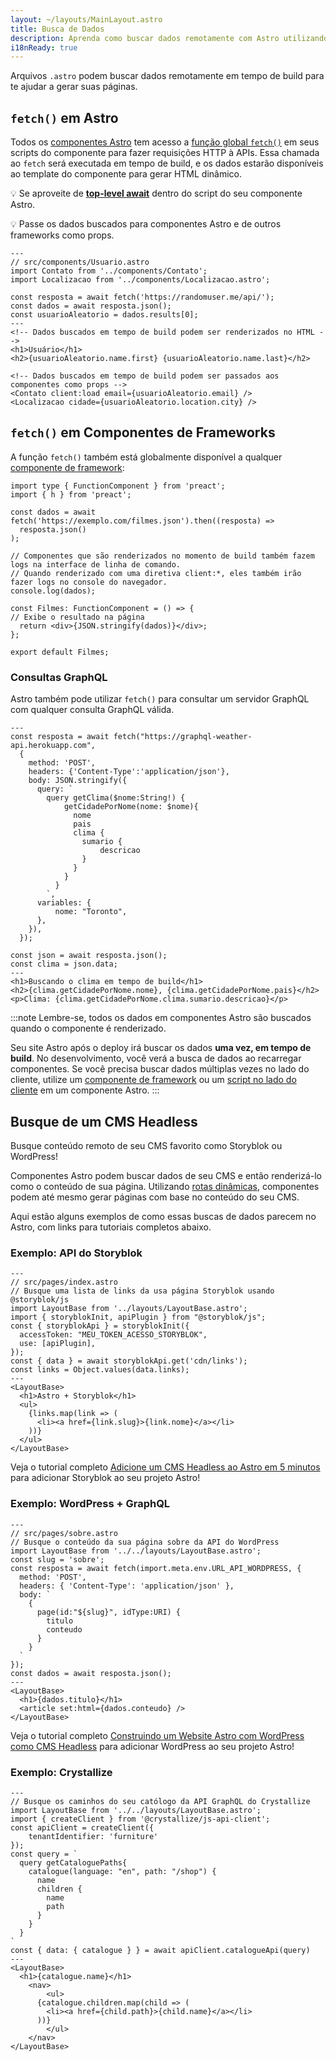 ```yaml
---
layout: ~/layouts/MainLayout.astro
title: Busca de Dados
description: Aprenda como buscar dados remotamente com Astro utilizando a API fetch.
i18nReady: true
---
```


Arquivos `.astro` podem buscar dados remotamente em tempo de build para te ajudar a gerar suas páginas.

## `fetch()` em Astro

Todos os [componentes Astro](/pt-br/core-concepts/astro-components/) tem acesso a [função global `fetch()`](https://developer.mozilla.org/pt-BR/docs/Web/API/fetch) em seus scripts do componente para fazer requisições HTTP à APIs. Essa chamada ao `fetch` será executada em tempo de build, e os dados estarão disponíveis ao template do componente para gerar HTML dinâmico.

💡 Se aproveite de [**top-level await**](https://developer.mozilla.org/en-US/docs/Web/JavaScript/Reference/Operators/await#top_level_await) dentro do script do seu componente Astro.

💡 Passe os dados buscados para componentes Astro e de outros frameworks como props.

```astro /await fetch\\(.*?\\)/
---
// src/components/Usuario.astro
import Contato from '../components/Contato';
import Localizacao from '../components/Localizacao.astro';

const resposta = await fetch('https://randomuser.me/api/');
const dados = await resposta.json();
const usuarioAleatorio = dados.results[0];
---
<!-- Dados buscados em tempo de build podem ser renderizados no HTML -->
<h1>Usuário</h1>
<h2>{usuarioAleatorio.name.first} {usuarioAleatorio.name.last}</h2>

<!-- Dados buscados em tempo de build podem ser passados aos componentes como props -->
<Contato client:load email={usuarioAleatorio.email} />
<Localizacao cidade={usuarioAleatorio.location.city} />
```

## `fetch()` em Componentes de Frameworks

A função `fetch()` também está globalmente disponível a qualquer [componente de framework](/pt-br/core-concepts/framework-components/):

```tsx title="src/components/Filmes.tsx" /await fetch\\(.*?\\)/
import type { FunctionComponent } from 'preact';
import { h } from 'preact';

const dados = await fetch('https://exemplo.com/filmes.json').then((resposta) =>
  resposta.json()
);

// Componentes que são renderizados no momento de build também fazem logs na interface de linha de comando.
// Quando renderizado com uma diretiva client:*, eles também irão fazer logs no console do navegador.
console.log(dados);

const Filmes: FunctionComponent = () => {
// Exibe o resultado na página
  return <div>{JSON.stringify(dados)}</div>;
};

export default Filmes;
```


### Consultas GraphQL

Astro também pode utilizar `fetch()` para consultar um servidor GraphQL com qualquer consulta GraphQL válida.

```astro title="src/components/Clima.astro" "await fetch"
---
const resposta = await fetch("https://graphql-weather-api.herokuapp.com",
  {
    method: 'POST',
    headers: {'Content-Type':'application/json'},
    body: JSON.stringify({
      query: `
        query getClima($nome:String!) {
            getCidadePorNome(nome: $nome){
              nome
              pais
              clima {
                sumario {
                    descricao
                }
              }
            }
          }
        `,
      variables: {
          nome: "Toronto",
      },
    }),
  });

const json = await resposta.json();
const clima = json.data;
---
<h1>Buscando o clima em tempo de build</h1>
<h2>{clima.getCidadePorNome.nome}, {clima.getCidadePorNome.pais}</h2>
<p>Clima: {clima.getCidadePorNome.clima.sumario.descricao}</p>
```

:::note
Lembre-se, todos os dados em componentes Astro são buscados quando o componente é renderizado.

Seu site Astro após o deploy irá buscar os dados **uma vez, em tempo de build**. No desenvolvimento, você verá a busca de dados ao recarregar componentes. Se você precisa buscar dados múltiplas vezes no lado do cliente, utilize um [componente de framework](/pt-br/core-concepts/framework-components/) ou um [script no lado do cliente](/pt-br/core-concepts/astro-components/#scripts-no-lado-do-cliente) em um componente Astro.
:::

## Busque de um CMS Headless

Busque conteúdo remoto de seu CMS favorito como Storyblok ou WordPress!

Componentes Astro podem buscar dados de seu CMS e então renderizá-lo como o conteúdo de sua página. Utilizando [rotas dinâmicas](/pt-br/core-concepts/routing/#rotas-dinâmicas), componentes podem até mesmo gerar páginas com base no conteúdo do seu CMS.

Aqui estão alguns exemplos de como essas buscas de dados parecem no Astro, com links para tutoriais completos abaixo.

### Exemplo: API do Storyblok

```astro
---
// src/pages/index.astro
// Busque uma lista de links da usa página Storyblok usando @storyblok/js
import LayoutBase from '../layouts/LayoutBase.astro';
import { storyblokInit, apiPlugin } from "@storyblok/js";
const { storyblokApi } = storyblokInit({
  accessToken: "MEU_TOKEN_ACESSO_STORYBLOK",
  use: [apiPlugin],
});
const { data } = await storyblokApi.get('cdn/links');
const links = Object.values(data.links);
---
<LayoutBase>
  <h1>Astro + Storyblok</h1>
  <ul>
    {links.map(link => (
      <li><a href={link.slug}>{link.nome}</a></li>
    ))}
  </ul>
</LayoutBase>
```

Veja o tutorial completo [Adicione um CMS Headless ao Astro em 5 minutos](https://www.storyblok.com/tp/add-a-headless-cms-to-astro-in-5-minutes) para adicionar Storyblok ao seu projeto Astro!

### Exemplo: WordPress + GraphQL

```astro
---
// src/pages/sobre.astro
// Busque o conteúdo da sua página sobre da API do WordPress
import LayoutBase from '../../layouts/LayoutBase.astro';
const slug = 'sobre';
const resposta = await fetch(import.meta.env.URL_API_WORDPRESS, {
  method: 'POST',
  headers: { 'Content-Type': 'application/json' },
  body: `
    {
      page(id:"${slug}", idType:URI) {
        titulo 
        conteudo 
      }
    }
  `
});
const dados = await resposta.json();
---
<LayoutBase>
  <h1>{dados.titulo}</h1>
  <article set:html={dados.conteudo} />
</LayoutBase>
```

Veja o tutorial completo [Construindo um Website Astro com WordPress como CMS Headless](https://blog.openreplay.com/building-an-astro-website-with-wordpress-as-a-headless-cms) para adicionar WordPress ao seu projeto Astro!

### Exemplo: Crystallize

```astro title="src/pages/index.astro"
---
// Busque os caminhos do seu católogo da API GraphQL do Crystallize
import LayoutBase from '../../layouts/LayoutBase.astro';
import { createClient } from '@crystallize/js-api-client';
const apiClient = createClient({
    tenantIdentifier: 'furniture'
});
const query = `
  query getCataloguePaths{
    catalogue(language: "en", path: "/shop") {
      name
      children {
        name
        path
      }
    }
  }
`
const { data: { catalogue } } = await apiClient.catalogueApi(query)
---
<LayoutBase>
  <h1>{catalogue.name}</h1>
	<nav>
		<ul>
      {catalogue.children.map(child => (
        <li><a href={child.path}>{child.name}</a></li>
      ))}
		</ul>
	</nav>
</LayoutBase>
```
